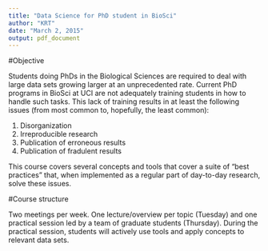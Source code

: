 ```yaml
---
title: "Data Science for PhD student in BioSci"
author: "KRT"
date: "March 2, 2015"
output: pdf_document
---
```


#Objective

Students doing PhDs in the Biological Sciences are required to deal with large data sets growing larger at an unprecedented rate.  Current PhD programs in BioSci at UCI are not adequately training students in how to handle such tasks.  This lack of training results in at least the following issues (from most common to, hopefully, the least common):

1. Disorganization
2. Irreproducible research
3. Publication of erroneous results
4. Publication of fradulent results

This course covers several concepts and tools that cover a suite of "best practices" that, when implemented as a regular part of day-to-day research, solve these issues.

#Course structure

Two meetings per week.  One lecture/overview per topic (Tuesday) and one practical session led by a team of graduate students (Thursday).  During the practical session, students will actively use tools and apply concepts to relevant data sets.